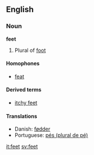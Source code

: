 ==English==

{{rank|2|open|therefore|327|feet|lay|along|four}}

===Noun===
'''feet'''
#Plural of [[foot]]

====Homophones====
*[[feat]]

====Derived terms====
*[[itchy feet]]

====Translations====
{{top}}
*Danish: [[fødder]] {{c}}
*Portuguese: [[pés (plural de pé)]] {{c}}
{{bottom}}

[[it:feet]]
[[sv:feet]]